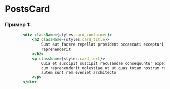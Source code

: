 
<Meta title="PostsCard" component={PostsCard} />

# PostsCard

### Пример 1:

<PostsCard />

```jsx
        <div className={styles.card_container}>
            <h2 className={styles.card_title}>
                Sunt aut facere repellat provident occaecati excepturi optio
                reprehenderit
            </h2>
            <p className={styles.card_text}>
                Quia et suscipit suscipit recusandae consequuntur expedita et
                cum reprehenderit molestiae ut ut quas totam nostrum rerum est
                autem sunt rem eveniet architecto
            </p>
        </div>



